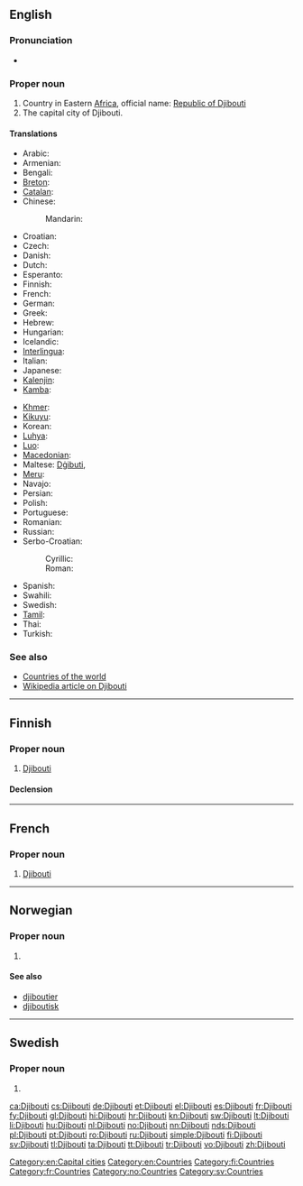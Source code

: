 ==English==
{{wikipedia}}

===Pronunciation===
* {{IPA|/dʒɨˈbuːti/|lang=en}}

===Proper noun===
{{en-proper noun}}

# Country in Eastern [[Africa]], official name: [[Republic of Djibouti]]
# The capital city of Djibouti.

====Translations====
{{trans-top|Republic of Djibouti}}
* Arabic: {{t-|ar|جيبوتي|m|tr=jibuuti}}
* Armenian: {{t-|hy|Ջիբութի|tr=J̌ibut’i}}
* Bengali: {{t-|bn|জিবুতি}}
* [[Breton]]: {{t-|br|Djibouti|xs=Breton}}
* [[Catalan]]: {{t|ca|Djibouti}}
* Chinese:
*: Mandarin: {{t-|cmn|吉布提|tr=Jíbùtí|sc=Hani}}
* Croatian: {{t|hr|Džibuti|m}}
* Czech: {{t+|cs|Džibutsko|n}}
* Danish: {{t-|da|Djibouti}}
* Dutch: {{t+|nl|Djibouti}}
* Esperanto: {{t-|eo|Ĝibutio|xs=Esperanto}}
* Finnish: {{t+|fi|Djibouti}}
* French: {{t+|fr|Djibouti}}
* German: {{t+|de|Dschibuti}}
* Greek: {{t+|el|Τζιμπουτί|n|tr=Tzimpoutí}}
* Hebrew: {{t|he|ג׳יבוטי|tr=jibut'i}}
* Hungarian: {{t+|hu|Dzsibuti}}
* Icelandic: {{t+|is|Djíbútí|n}}
* [[Interlingua]]: {{t|ia|Djibuti|xs=Interlingua}}
* Italian: {{t-|it|Gibuti}}
* Japanese: {{t+|ja|ジブチ|tr=Jibuchi}}
* [[Kalenjin]]: {{tø|kln|Jibuti}}
* [[Kamba]]: {{tø|kam|Jibuti}}
{{trans-mid}}
* [[Khmer]]: {{t|km|ជីប៊ូទី|tr=ji boo ti|sc=Khmr}}
* [[Kikuyu]]: {{tø|ki|Jibuti}}
* Korean: {{t+|ko|지부티|tr=Jibuti|sc=Hang}}
* [[Luhya]]: {{tø|luy|Jibuti}}
* [[Luo]]: {{tø|luo|Jibuti}}
* [[Macedonian]]: {{t+|mk|Џибути|n|tr=Džibúti}}
* Maltese: [[Dġibuti]], {{t|mt|Ġibuti|xs=Maltese}}
* [[Meru]]: {{tø|mer|Jibuti}}
* Navajo: {{tø|nv|Jibótii}}
* Persian: {{t|fa|جیبوتی|tr=Jībūtī|xs=Persian}}
* Polish: {{t+|pl|Dżibuti}}
* Portuguese: {{t+|pt|Jibuti}}
* Romanian: {{t+|ro|Djibouti}}
* Russian: {{t-|ru|Джибути|f|tr=Džibutí}} {{indeclinable}}
* Serbo-Croatian:
*: Cyrillic: {{t|sh|Џибути|m|alt=Џибу̏ти|sc=Cyrl|xs=Serbo-Croatian}}
*: Roman: {{t|sh|Džibuti|m|alt=Džibȕti|xs=Serbo-Croatian}}
* Spanish: {{t+|es|Yibuti}}
* Swahili: {{t+|sw|Jibuti|xs=Swahili}}
* Swedish: {{t+|sv|Djibouti}}
* [[Tamil]]: {{t|ta|ஜிபூட்டி|tr=Jipūṭṭi|xs=Tamil}}
* Thai: {{t|th|จิบูตี|tr=Čibūtī}}
* Turkish: {{t+|tr|Cibuti}}
{{trans-bottom}}

===See also===
* [[Appendix:Countries of the world|Countries of the world]]
* [[w:Djibouti|Wikipedia article on Djibouti]]

[[Category:en:Capital cities]]
[[Category:en:Countries]]

----

==Finnish==
{{wikipedia|lang=fi}}

===Proper noun===
{{head|fi|proper noun}}

# [[#English|Djibouti]]

====Declension====
{{fi-decl-tuoli|Djibout|nopl=1}}

[[Category:fi:Countries]]

----

==French==

===Proper noun===
{{fr-proper noun}}

# [[#English|Djibouti]]

[[Category:fr:Countries]]

----

==Norwegian==

===Proper noun===
{{head|no|proper noun}}

# {{l|en|Djibouti}}

====See also====
* [[djiboutier]]
* [[djiboutisk]]

[[Category:no:Countries]]

----

==Swedish==

===Proper noun===
{{head|sv|proper noun}}

# {{l|en|Djibouti}}

[[Category:sv:Countries]]

[[ca:Djibouti]]
[[cs:Djibouti]]
[[de:Djibouti]]
[[et:Djibouti]]
[[el:Djibouti]]
[[es:Djibouti]]
[[fr:Djibouti]]
[[fy:Djibouti]]
[[gl:Djibouti]]
[[hi:Djibouti]]
[[hr:Djibouti]]
[[kn:Djibouti]]
[[sw:Djibouti]]
[[lt:Djibouti]]
[[li:Djibouti]]
[[hu:Djibouti]]
[[nl:Djibouti]]
[[no:Djibouti]]
[[nn:Djibouti]]
[[nds:Djibouti]]
[[pl:Djibouti]]
[[pt:Djibouti]]
[[ro:Djibouti]]
[[ru:Djibouti]]
[[simple:Djibouti]]
[[fi:Djibouti]]
[[sv:Djibouti]]
[[tl:Djibouti]]
[[ta:Djibouti]]
[[tt:Djibouti]]
[[tr:Djibouti]]
[[vo:Djibouti]]
[[zh:Djibouti]]